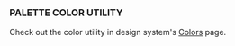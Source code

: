 
<Meta title="System/Color Utility" />

### PALETTE COLOR UTILITY
Check out the color utility in design system's [Colors](/?path=/story/guide-colors--page) page.
